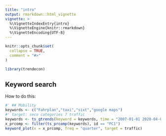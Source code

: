 ```yaml
---
title: "intro"
output: rmarkdown::html_vignette
vignette: >
  %\VignetteIndexEntry{intro}
  %\VignetteEngine{knitr::rmarkdown}
  %\VignetteEncoding{UTF-8}
---
```


```r
knitr::opts_chunk$set(
  collapse = TRUE,
  comment = "#>"
)
```

```r
library(trendecon)
```


## Keyword search

How to do this:

```r

#' ## Mobility
keywords <- c("Fahrplan","taxi","sixt","google maps")
#' target: seco categories 7 traffic
keywords <- ts_gtrends(keyword = keywords, time = "2007-01-01 2020-04-05")
x_prcomp <- filter(ts_prcomp(keywords), id == "PC1")
keyword_plot(x = x_prcomp, freq = "quarter", target = traffic)

```
